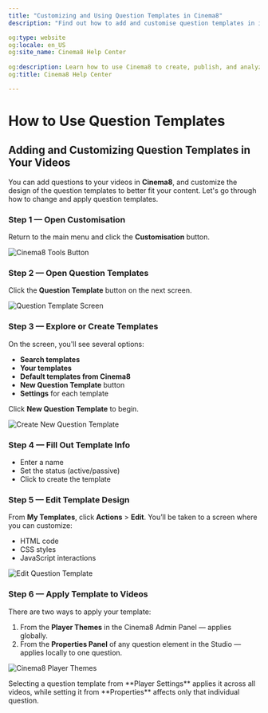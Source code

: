 ```yaml
---
title: "Customizing and Using Question Templates in Cinema8"
description: "Find out how to add and customise question templates in interactive videos for quizzes, surveys and assessments. Visit Cinema8."

og:type: website
og:locale: en_US
og:site_name: Cinema8 Help Center
 
og:description: Learn how to use Cinema8 to create, publish, and analyze interactive videos.
og:title: Cinema8 Help Center

---
```



# How to Use Question Templates

## Adding and Customizing Question Templates in Your Videos

You can add questions to your videos in **Cinema8**, and customize the design of the question templates to better fit your content. Let's go through how to change and apply question templates.

<Steps>

### Step 1 — Open Customisation
Return to the main menu and click the **Customisation** button.

![Cinema8 Tools Button](/screenshot/questions/questionTemplate1.webp)

### Step 2 — Open Question Templates
Click the **Question Template** button on the next screen.

![Question Template Screen](/screenshot/questions/questionTemplate2.webp)

### Step 3 — Explore or Create Templates
On the screen, you'll see several options:

- **Search templates**
- **Your templates**
- **Default templates from Cinema8**
- **New Question Template** button
- **Settings** for each template

Click **New Question Template** to begin.

![Create New Question Template](/screenshot/questions/questionTemplate3.webp)

### Step 4 — Fill Out Template Info
- Enter a name
- Set the status (active/passive)
- Click to create the template

### Step 5 — Edit Template Design
From **My Templates**, click **Actions** > **Edit**. You’ll be taken to a screen where you can customize:

- HTML code
- CSS styles
- JavaScript interactions

![Edit Question Template](/screenshot/questions/questionTemplate4.webp)

### Step 6 — Apply Template to Videos
There are two ways to apply your template:

1. From the **Player Themes** in the Cinema8 Admin Panel — applies globally.
2. From the **Properties Panel** of any question element in the Studio — applies locally to one question.

![Cinema8 Player Themes](/screenshot/questions/questionTemplate5.webp)

</Steps>

<Callout type="info">
Selecting a question template from **Player Settings** applies it across all videos, while setting it from **Properties** affects only that individual question.
</Callout>
